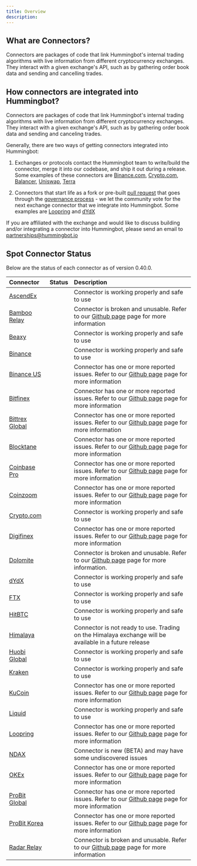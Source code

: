 ```yaml
---
title: Overview
description:
---
```



## What are Connectors?

Connectors are packages of code that link Hummingbot's internal trading algorithms with live information from different cryptocurrency exchanges. They interact with a given exchange's API, such as by gathering order book data and sending and cancelling trades.

## How connectors are integrated into Hummingbot?

Connectors are packages of code that link Hummingbot's internal trading algorithms with live information from different cryptocurrency exchanges. They interact with a given exchange's API, such as by gathering order book data and sending and canceling trades.

Generally, there are two ways of getting connectors integrated into Hummingbot:

1. Exchanges or protocols contact the Hummingbot team to write/build the connector, merge it into our codebase, and ship it out during a release. Some examples of these connectors are [Binance.com](https://www.binance.com/en), [Crypto.com](https://crypto.com/), [Balancer](https://balancer.fi/), [Uniswap](https://uniswap.org/), [Terra](https://www.terra.money/)

2. Connectors that start life as a fork or pre-built [pull request](https://github.com/CoinAlpha/hummingbot/pulls) that goes through the [governance process](https://hummingbot.io/blog/2020-08-exchange-connector-governance/) - we let the community vote for the next exchange connector that we integrate into Hummingbot. Some examples are [Loopring](https://loopring.org/#/) and [dYdX](https://dydx.exchange/)

If you are affiliated with the exchange and would like to discuss building and/or integrating a connector into Hummingbot, please send an email to partnerships@hummingbot.io

## Spot Connector Status

Below are the status of each connector as of version 0.40.0.

| Connector                                      |                   Status                   | Description                                                                                                                                                                                |
| :--------------------------------------------- | :----------------------------------------: | :----------------------------------------------------------------------------------------------------------------------------------------------------------------------------------------- |
| [AscendEx](/spot-connectors/ascend-ex)         | <StatusCircle color="green" font="25px"/>  | Connector is working properly and safe to use                                                                                                                                              |
| [Bamboo Relay](/spot-connectors/bamboo-relay)  |  <StatusCircle color="red" font="25px"/>   | Connector is broken and unusable. Refer to our [Github page](https://github.com/CoinAlpha/hummingbot/issues?q=is%3Aopen+%22bamboo+relay%22+in%3Atitle) page for more information           |
| [Beaxy](/spot-connectors/beaxy)                | <StatusCircle color="green" font="25px"/>  | Connector is working properly and safe to use                                                                                                                                              |
| [Binance](/spot-connectors/binance)            | <StatusCircle color="green" font="25px"/>  | Connector is working properly and safe to use                                                                                                                                              |
| [Binance US](/spot-connectors/binance-us)      | <StatusCircle color="yellow" font="25px"/> | Connector has one or more reported issues. Refer to our [Github page](https://github.com/CoinAlpha/hummingbot/issues?q=is%3Aopen+%22binance+US%22+in%3Atitle) page for more information    |
| [Bitfinex](/spot-connectors/bitfinex)          | <StatusCircle color="yellow" font="25px"/> | Connector has one or more reported issues. Refer to our [Github page](https://github.com/CoinAlpha/hummingbot/issues?q=is%3Aopen+%22bitfinex%22+in%3Atitle) page for more information      |
| [Bittrex Global](/spot-connectors/bittrex)     | <StatusCircle color="yellow" font="25px"/> | Connector has one or more reported issues. Refer to our [Github page](https://github.com/CoinAlpha/hummingbot/issues?q=is%3Aopen+%22bittrex%22+in%3Atitle) page for more information       |
| [Blocktane](/spot-connectors/blocktane)        | <StatusCircle color="yellow" font="25px"/> | Connector has one or more reported issues. Refer to our [Github page](https://github.com/CoinAlpha/hummingbot/issues?q=is%3Aopen+%22blocktane%22+in%3Atitle+) page for more information    |
| [Coinbase Pro](/spot-connectors/coinbase)      | <StatusCircle color="yellow" font="25px"/> | Connector has one or more reported issues. Refer to our [Github page](https://github.com/CoinAlpha/hummingbot/issues?q=is%3Aopen+%22Coinbase+Pro%22+in%3Atitle+) page for more information |
| [Coinzoom](/spot-connectors/coinzoom)          | <StatusCircle color="yellow" font="25px"/> | Connector has one or more reported issues. Refer to our [Github page](https://github.com/CoinAlpha/hummingbot/issues?q=is%3Aopen+%22coinzoom%22+in%3Atitle+) page for more information     |
| [Crypto.com](/spot-connectors/crypto-com)      | <StatusCircle color="green" font="25px"/>  | Connector is working properly and safe to use                                                                                                                                              |
| [Digifinex](/spot-connectors/digifinex)        | <StatusCircle color="yellow" font="25px"/> | Connector has one or more reported issues. Refer to our [Github page](https://github.com/CoinAlpha/hummingbot/issues?q=is%3Aopen+%22digifinex%22+in%3Atitle+) page for more information    |
| [Dolomite](/spot-connectors/dolomite)          |  <StatusCircle color="red" font="25px"/>   | Connector is broken and unusable. Refer to our [Github page](https://github.com/CoinAlpha/hummingbot/issues?q=is%3Aopen+%22Dolomite%22+in%3Atitle) page for more information.              |
| [dYdX](/spot-connectors/dydx)                  | <StatusCircle color="green" font="25px"/>  | Connector is working properly and safe to use                                                                                                                                              |
| [FTX](/spot-connectors/ftx)                    | <StatusCircle color="green" font="25px"/>  | Connector is working properly and safe to use                                                                                                                                              |
| [HitBTC](/spot-connectors/hitbtc)              | <StatusCircle color="green" font="25px"/>  | Connector is working properly and safe to use                                                                                                                                              |
| [Himalaya](/spot-connectors/himalaya)          |  <StatusCircle color="red" font="25px"/>   | Connector is not ready to use. Trading on the Himalaya exchange will be available in a future release                                                                                      |
| [Huobi Global](/spot-connectors/huobi)         | <StatusCircle color="green" font="25px"/>  | Connector is working properly and safe to use                                                                                                                                              |
| [Kraken](/spot-connectors/kraken)              | <StatusCircle color="green" font="25px"/>  | Connector is working properly and safe to use                                                                                                                                              |
| [KuCoin](/spot-connectors/kucoin)              | <StatusCircle color="yellow" font="25px"/> | Connector has one or more reported issues. Refer to our [Github page](https://github.com/CoinAlpha/hummingbot/issues?q=is%3Aopen+%22kucoin%22+in%3Atitle+) page for more information       |
| [Liquid](/spot-connectors/liquid)              | <StatusCircle color="green" font="25px"/>  | Connector is working properly and safe to use                                                                                                                                              |
| [Loopring](/spot-connectors/loopring)          | <StatusCircle color="yellow" font="25px"/> | Connector has one or more reported issues. Refer to our [Github page](https://github.com/CoinAlpha/hummingbot/issues?q=is%3Aopen+%22loopring%22+in%3Atitle) page for more information      |
| [NDAX](/spot-connectors/ndax)                  | <StatusCircle color="yellow" font="25px"/> | Connector is new (BETA) and may have some undiscovered issues                                                                                                                              |
| [OKEx](/spot-connectors/okex)                  | <StatusCircle color="yellow" font="25px"/> | Connector has one or more reported issues. Refer to our [Github page](https://github.com/CoinAlpha/hummingbot/issues?q=is%3Aopen+%22okex%22+in%3Atitle+) page for more information         |
| [ProBit Global](/spot-connectors/probit)       | <StatusCircle color="yellow" font="25px"/> | Connector has one or more reported issues. Refer to our [Github page](https://github.com/CoinAlpha/hummingbot/issues?q=is%3Aopen+%22probit%22+in%3Atitle+) page for more information       |
| [ProBit Korea](/spot-connectors/probit-korea/) | <StatusCircle color="yellow" font="25px"/> | Connector has one or more reported issues. Refer to our [Github page](https://github.com/CoinAlpha/hummingbot/issues?q=is%3Aopen+%22probit%22+in%3Atitle+) page for more information       |
| [Radar Relay](/spot-connectors/radar-relay)    |  <StatusCircle color="red" font="25px"/>   | Connector is broken and unusable. Refer to our [Github page](https://github.com/CoinAlpha/hummingbot/issues?q=is%3Aopen+%22radar+relay%22+in%3Atitle) page for more information            |
